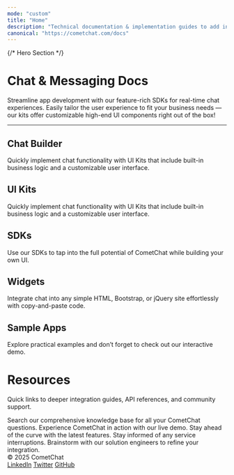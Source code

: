 ```yaml
---
mode: "custom"
title: "Home"
description: "Technical documentation & implementation guides to add in-app messaging, voice & video calling to your apps and websites in minutes."
canonical: "https://cometchat.com/docs"
---
```



{/* Hero Section */}
<div
  className="relative w-full flex items-center justify-center"
  style={{ height: '20rem', overflow: 'hidden' }}
>
  <div
    className="absolute inset-0 bg-primary dark:bg-primary-light"
    style={{ opacity: 0.05 }}
  />
  <div style={{ position: 'absolute', textAlign: 'center', padding: '0 1rem' }}>
    <h1
      className="text-gray-900 dark:text-white"
      style={{ fontWeight: 800, fontSize: '2.5rem', margin: 0 }}
    >
      Chat & Messaging Docs
    </h1>
    <p
      className="mt-4 text-gray-900 dark:text-white"
      style={{
        fontSize: '1rem',
        fontWeight: 600,
        maxWidth: '40rem',
        margin: '0 auto',
      }}
    >
      Streamline app development with our feature-rich SDKs for real-time chat experiences. Easily tailor the user experience to fit your business needs — our kits offer customizable high-end UI components right out of the box!
    </p>
     
  </div>
</div>

---

<div style={{marginTop: '2rem', marginBottom: '2rem', maxWidth: '70rem', marginLeft: 'auto', marginRight: 'auto', paddingLeft: '1.25rem', paddingRight: '1.25rem' }}>
<div className="flex flex-col w-full " style={{ marginTop: '2rem', marginBottom: '0.5rem' }}>

  <h2
    className="text-gray-700 dark:text-white"
    style={{
      fontSize: '2rem',
      fontWeight: '500',
    }}
  >
  Chat Builder
  </h2>

  <p
    className="text-gray-600 dark:text-gray-300"
    style={{
      fontSize: '1.05rem',
      marginBottom: '1rem'
    }}
  >
  Quickly implement chat functionality with UI Kits that include built-in business logic and a customizable user interface.
</p>
 
<CardGroup cols={4}>
  <Card title="React"         icon="react"        href="/ui-kit/react/overview"          horizontal />
  <Card title="Next.js"       icon="nextjs"       href="/ui-kit/nextjs/overview"        horizontal />
  <Card title="React Router"  icon="react-router" href="/ui-kit/react-router/overview"  horizontal />
  <Card title="iOS Swift"     icon="swift"        href="/ui-kit/ios/overview"            horizontal />
  <Card title="Android Kotlin" icon="android"     href="/ui-kit/android/overview"       horizontal />
  <Card title="Android Java"   icon="android"     href="/ui-kit/android/overview"       horizontal />
  <Card title="React Native"   icon="react"       href="/ui-kit/react-native/overview"  horizontal />
  <Card title="Flutter"        icon="flutter"     href="/ui-kit/flutter/overview"       horizontal />
</CardGroup>

</div>

<div className="flex flex-col w-full " style={{ marginTop: '2rem', marginBottom: '0.5rem' }}>

  <h2
    className="text-gray-700 dark:text-white"
    style={{
      fontSize: '2rem',
      fontWeight: '500',
    }}
  >
  UI Kits
  </h2>

  <p
    className="text-gray-600 dark:text-gray-300"
    style={{
      fontSize: '1.05rem',
      marginBottom: '1rem'
    }}
  >
  Quickly implement chat functionality with UI Kits that include built-in business logic and a customizable user interface.
</p>

<CardGroup cols={4}>
  <Card title="React"         icon="react"      href="/ui-kit/react/overview"         horizontal/> 
  <Card title="Next.js"       icon="nextjs"     href="/ui-kit/nextjs/overview"        horizontal/>
  <Card title="React Router"  icon="react-router" href="/ui-kit/react-router/overview"  horizontal/>
  <Caard title="Angular"       icon="angular"    href="/ui-kit/angular/overview"       horizontal/>
  <Card title="Vue"           icon="vuejs"      href="/ui-kit/vue/overview"          horizontal/>
  <Card title="iOS Swift"     icon="swift"      href="/ui-kit/ios/overview"           horizontal/>
  <Card title="iOS Swift UI"  icon="swift"      href="/ui-kit/ios/overview"           horizontal/>
  <Card title="Android Kotlin" icon="android"    href="/ui-kit/android/overview"       horizontal/>
  <Card title="Android Java"   icon="android"    href="/ui-kit/android/overview"       horizontal/>
  <Card title="Android Jetpack Compose"   icon="android"    href="/ui-kit/android/overview"       horizontal/>
  <Card title="React Native"   icon="react"      href="/ui-kit/react-native/overview"  horizontal/>
  <Card title="Flutter"        icon="flutter"    href="/ui-kit/flutter/overview"       horizontal/>
</CardGroup>

</div>

<div className="flex flex-col w-full " style={{ marginTop: '2rem', marginBottom: '0.5rem' }}>

  <h2
    className="text-gray-700 dark:text-white"
    style={{
      fontSize: '2rem',
      fontWeight: '500',
    }}
  >
  SDKs
  </h2>

  <p
    className="text-gray-600 dark:text-gray-300"
    style={{
      fontSize: '1.05rem',
      marginBottom: '1rem'
    }}
  >
  Use our SDKs to tap into the full potential of CometChat while building your own UI.
</p>

<CardGroup cols={4}>
  <Card title="JavaScript"    icon="js"           href="/sdk/javascript/overview"    horizontal />
  <Card title="React Native"  icon="react"        href="/sdk/react-native/overview"  horizontal />
  <Card title="iOS"           icon="apple"        href="/sdk/ios/overview"           horizontal />
  <Card title="Android"       icon="android"      href="/sdk/android/overview"       horizontal />
  <Card title="Flutter"       icon="flutter"      href="/sdk/flutter/overview"       horizontal />
  <Card title="Ionic"         icon="mobile-screen-button" href="/sdk/ionic/overview" horizontal />
</CardGroup>

</div>

<div className="flex flex-col w-full " style={{ marginTop: '2rem', marginBottom: '0.5rem' }}>

  <h2
    className="text-gray-700 dark:text-white"
    style={{
      fontSize: '2rem',
      fontWeight: '500',
    }}
  >
  Widgets
  </h2>

  <p
    className="text-gray-600 dark:text-gray-300"
    style={{
      fontSize: '1.05rem',
      marginBottom: '1rem'
    }}
  >
  Integrate chat into any simple HTML, Bootstrap, or jQuery site effortlessly with copy-and-paste code.
</p>

<CardGroup cols={2}>
  <Card
    title="HTML / Bootstrap / jQuery"
    icon="html5"
    href="/widget/builder-guide-html"
    horizontal
  />
  <Card
    title="WordPress"
    icon="wordpress"
    href="/widget/builder-guide-wordpress"
    horizontal
  />
</CardGroup>

</div>

<div className="flex flex-col w-full " style={{ marginTop: '2rem', marginBottom: '0.5rem' }}>

  <h2
    className="text-gray-700 dark:text-white"
    style={{
      fontSize: '2rem',
      fontWeight: '500',
    }}
  >
  Sample Apps
  </h2>

  <p
    className="text-gray-600 dark:text-gray-300"
    style={{
      fontSize: '1.05rem',
      marginBottom: '1rem'
    }}
  >
  Explore practical examples and don’t forget to check out our interactive demo.
</p>

<CardGroup cols={4}>
  <Card
    title="React Chat App"
    img="/images/react-image.png"
    href="https://github.com/cometchat/cometchat-uikit-react"
    cta="Clone on GitHub"
    vertical
  />
  <Card
    title="React Native Chat App"
    img="/images/react-native-image.png"
    href="https://github.com/cometchat/cometchat-uikit-react-native"
    cta="Clone on GitHub"
    vertical
  />
  <Card
    title="iOS Chat App (Swift)"
    img="/images/ios-image.png"
    href="https://github.com/cometchat/cometchat-sample-app-ios"
    cta="Clone on GitHub"
    vertical
  />
  <Card
    title="Android Chat App (Java)"
    img="/images/android-image.png"
    href="https://github.com/cometchat/cometchat-sample-app-android-java"
    cta="Clone on GitHub"
    vertical
  /> 
  
  <Card
    title="Android Chat App (Kotlin)"
    img="/images/android-image.png"
    href="https://github.com/cometchat/cometchat-uikit-android"
    cta="Clone on GitHub"
    vertical
  />
  <Card
    title="Flutter Chat App"
    img="/images/flutter-image.png"
    href="https://github.com/cometchat/cometchat-uikit-flutter"
    cta="Clone on GitHub"
    vertical
  />
  <Card
    title="Angular Chat App"
    img="/images/angular-image.png"
    href="https://github.com/cometchat/cometchat-sample-app-angular"
    cta="Clone on GitHub"
    vertical
  />
  <Card
    title="Vue Chat App"
    img="/images/vue-image.png"
    href="https://github.com/cometchat/cometchat-sample-app-vue"
    cta="Clone on GitHub"
    vertical
  />
</CardGroup>

</div>

# Resources

Quick links to deeper integration guides, API references, and community support.

<CardGroup cols={4}>
  <Card
    title="Help Center"
    icon="phone"
    href="https://help.cometchat.com/"
    cta="Learn more"
  >
    Search our comprehensive knowledge base for all your CometChat questions.
  </Card>
  <Card
    title="Interactive Demo"
    icon="bolt-lightning"
    href="https://www.cometchat.com/interactive-demo"
    cta="Learn more"
  >
    Experience CometChat in action with our live demo.
  </Card>
  <Card
    title="Product Updates"
    icon="newspaper"
    href="https://updates.cometchat.com/"
    cta="Learn more"
  >
    Stay ahead of the curve with the latest features.
  </Card>
  <Card
    title="Status Page"
    icon="signal"
    href="https://status.cometchat.com/"
    cta="Learn more"
  >
    Stay informed of any service interruptions.
  </Card>
</CardGroup>

<CardGroup cols={1}>
  <Card
    title="Solutions Office Hours"
    icon="briefcase"
    href="https://www.cometchat.com/office-hours"
    cta="Book your slot"
  >
    Brainstorm with our solution engineers to refine your integration.
  </Card>
</CardGroup>

</div>

<footer className="bg-black text-gray-400 py-6 px-8 flex flex-col md:flex-row justify-between items-center rounded-t-xl">
  <div>© 2025 CometChat</div>
  <div className="flex space-x-6">
    <a href="https://www.linkedin.com/company/cometchat" target="_blank">LinkedIn</a>
    <a href="https://x.com/cometchat" target="_blank">Twitter</a>
    <a href="https://github.com/cometchat" target="_blank">GitHub</a>
  </div>
</footer>

